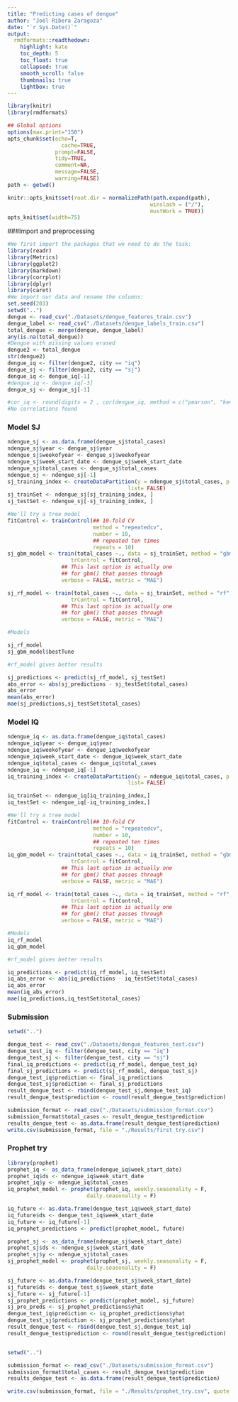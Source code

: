 ```yaml
---
title: "Predicting cases of dengue"
author: "Joël Ribera Zaragoza"
date: "`r Sys.Date()`"
output:
  rmdformats::readthedown:
    highlight: kate
    toc_depth: 5
    toc_float: true
    collapsed: true
    smooth_scroll: false
    thumbnails: true
    lightbox: true
---
```



```r
library(knitr)
library(rmdformats)

## Global options
options(max.print="150")
opts_chunk$set(echo=T,
	             cache=TRUE,
               prompt=FALSE,
               tidy=TRUE,
               comment=NA,
               message=FALSE,
               warning=FALSE)
path <- getwd()

knitr::opts_knit$set(root.dir = normalizePath(path.expand(path),
                                             winslash = ("/"),
                                             mustWork = TRUE))
opts_knit$set(width=75)
```

###Import and preprocessing

```r
#We first import the packages that we need to do the task:
library(readr)
library(Metrics)
library(ggplot2)
library(markdown)
library(corrplot)
library(dplyr)
library(caret)
#We import our data and rename the columns:
set.seed(203)
setwd("..")
dengue <- read_csv("./Datasets/dengue_features_train.csv")
dengue_label <- read_csv("./Datasets/dengue_labels_train.csv")
total_dengue <- merge(dengue, dengue_label)
any(is.na(total_dengue))
#Dengue with missing values erased
dengue2 <- total_dengue
str(dengue2)
dengue_iq <- filter(dengue2, city == "iq")
dengue_sj <- filter(dengue2, city == "sj")
dengue_iq <- dengue_iq[-1]
#dengue_iq <- dengue_iq[-3]
dengue_sj <- dengue_sj[-1]

#cor_iq <- round(digits = 2 , cor(dengue_iq, method = c("pearson", "kendall", "spearman")))
#No correlations found

```







### Model SJ


```r
ndengue_sj <- as.data.frame(dengue_sj$total_cases)
ndengue_sj$year <- dengue_sj$year
ndengue_sj$weekofyear <- dengue_sj$weekofyear
ndengue_sj$week_start_date <- dengue_sj$week_start_date
ndengue_sj$total_cases <- dengue_sj$total_cases
ndengue_sj <- ndengue_sj[-1]
sj_training_index <- createDataPartition(y = ndengue_sj$total_cases, p = 0.75, 
                                      list= FALSE)
sj_trainSet <- ndengue_sj[sj_training_index, ]
sj_testSet <- ndengue_sj[-sj_training_index, ]
```




```r
#We'll try a tree model
fitControl <- trainControl(## 10-fold CV
                           method = "repeatedcv",
                           number = 10,
                           ## repeated ten times
                           repeats = 10)
sj_gbm_model <- train(total_cases ~., data = sj_trainSet, method = "gbm", 
                    trControl = fitControl,
                 ## This last option is actually one
                 ## for gbm() that passes through
                 verbose = FALSE, metric = "MAE")
```

```r
sj_rf_model <- train(total_cases ~., data = sj_trainSet, method = "rf", 
                    trControl = fitControl,
                 ## This last option is actually one
                 ## for gbm() that passes through
                 verbose = FALSE, metric = "MAE")
```

```r
#Models

sj_rf_model
sj_gbm_model$bestTune

#rf_model gives better results
```
```r
sj_predictions <- predict(sj_rf_model, sj_testSet)
abs_error <- abs(sj_predictions - sj_testSet$total_cases)
abs_error
mean(abs_error)
mae(sj_predictions,sj_testSet$total_cases)
```


### Model IQ

```r
ndengue_iq <- as.data.frame(dengue_iq$total_cases)
ndengue_iq$year <- dengue_iq$year
ndengue_iq$weekofyear <- dengue_iq$weekofyear
ndengue_iq$week_start_date <- dengue_iq$week_start_date
ndengue_iq$total_cases <- dengue_iq$total_cases
ndengue_iq <- ndengue_iq[-1]
iq_training_index <- createDataPartition(y = ndengue_iq$total_cases, p = 0.75, 
                                      list= FALSE)

iq_trainSet <- ndengue_iq[iq_training_index,]
iq_testSet <- ndengue_iq[-iq_training_index,]
```




```r
#We'll try a tree model
fitControl <- trainControl(## 10-fold CV
                           method = "repeatedcv",
                           number = 10,
                           ## repeated ten times
                           repeats = 10)
iq_gbm_model <- train(total_cases ~., data = iq_trainSet, method = "gbm", 
                    trControl = fitControl,
                 ## This last option is actually one
                 ## for gbm() that passes through
                 verbose = FALSE, metric = "MAE")
```

```r

iq_rf_model <- train(total_cases ~., data = iq_trainSet, method = "rf", 
                    trControl = fitControl,
                 ## This last option is actually one
                 ## for gbm() that passes through
                 verbose = FALSE, metric = "MAE")
```


```r
#Models
iq_rf_model
iq_gbm_model 

#rf_model gives better results
```
```r
iq_predictions <- predict(iq_rf_model, iq_testSet)
iq_abs_error <- abs(iq_predictions - iq_testSet$total_cases)
iq_abs_error
mean(iq_abs_error)
mae(iq_predictions,iq_testSet$total_cases)

```
### Submission
```r
setwd("..")

dengue_test <- read_csv("./Datasets/dengue_features_test.csv")
dengue_test_iq <- filter(dengue_test, city == "iq")
dengue_test_sj <- filter(dengue_test, city == "sj")
final_iq_predictions <- predict(iq_rf_model, dengue_test_iq)
final_sj_predictions <- predict(sj_rf_model, dengue_test_sj)
dengue_test_iq$prediction <- final_iq_predictions
dengue_test_sj$prediction <- final_sj_predictions
result_dengue_test <- rbind(dengue_test_sj,dengue_test_iq)
result_dengue_test$prediction <- round(result_dengue_test$prediction)

submission_format <- read_csv("./Datasets/submission_format.csv")
submission_format$total_cases <- result_dengue_test$prediction
results_dengue_test <- as.data.frame(result_dengue_test$prediction)
write.csv(submission_format, file = "./Results/first_try.csv")
```

### Prophet try

```r
library(prophet)
prophet_iq <- as_data_frame(ndengue_iq$week_start_date)
prophet_iq$ds <- ndengue_iq$week_start_date
prophet_iq$y <- ndengue_iq$total_cases
iq_prophet_model <- prophet(prophet_iq, weekly.seasonality = F,
                         daily.seasonality = F)

iq_future <- as.data.frame(dengue_test_iq$week_start_date)
iq_future$ds <- dengue_test_iq$week_start_date
iq_future <- iq_future[-1]
iq_prophet_predictions <- predict(prophet_model, future)

prophet_sj <- as_data_frame(ndengue_sj$week_start_date)
prophet_sj$ds <- ndengue_sj$week_start_date
prophet_sj$y <- ndengue_sj$total_cases
sj_prophet_model <- prophet(prophet_sj, weekly.seasonality = F,
                         daily.seasonality = F)

sj_future <- as.data.frame(dengue_test_sj$week_start_date)
sj_future$ds <- dengue_test_sj$week_start_date
sj_future <- sj_future[-1]
sj_prophet_predictions <- predict(prophet_model, sj_future)
sj_pro_preds <- sj_prophet_predictions$yhat
dengue_test_iq$prediction <- iq_prophet_predictions$yhat
dengue_test_sj$prediction <- sj_prophet_predictions$yhat
result_dengue_test <- rbind(dengue_test_sj,dengue_test_iq)
result_dengue_test$prediction <- round(result_dengue_test$prediction)


setwd("..")

submission_format <- read_csv("./Datasets/submission_format.csv")
submission_format$total_cases <- result_dengue_test$prediction
results_dengue_test <- as.data.frame(result_dengue_test$prediction)

write.csv(submission_format, file = "./Results/prophet_try.csv", quote = F, row.names = F)
```

